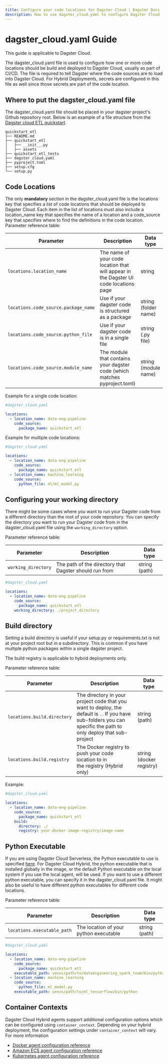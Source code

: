 ```yaml
---
title: Configure your code locations for Dagster Cloud | Dagster Docs
description: How to use dagster_cloud.yaml to configure Dagster Cloud
---
```


# dagster_cloud.yaml Guide

<Note>This guide is applicable to Dagster Cloud.</Note>

The dagster_cloud.yaml file is used to configure how one or more code locations should be build and deployed to Dagster Cloud, usually as part of CI/CD. The file is required to tell Dagster where the code sources are to load into Dagster Cloud. For Hybrid Deployments, secrets are configured in this file as well since those secrets are part of the code location.

## Where to put the dagster_cloud.yaml file

The dagster_cloud.yaml file should be placed in your dagster project's Github repository root. Below is an example of a file structure from the [Dagster cloud ETL quickstart](https://github.com/dagster-io/dagster/tree/master/examples/quickstart_etl).

```shell
quickstart_etl
├── README.md
├── quickstart_etl
│   ├── __init__.py
│   ├── assets
├── quickstart_etl_tests
├── dagster_cloud.yaml
├── pyproject.toml
├── setup.cfg
└── setup.py
```

## Code Locations

The only **mandatory** section in the dagster_cloud.yaml file is the locations key that specifies a list of code locations that should be deployed to Dagster Cloud. Each item in the list of locations must also include a location_name key that specifies the name of a location and a code_source key that specifies where to find the definitions in the code location.
Parameter reference table:

| Parameter                            | Description                                                                           | Data type            |
| ------------------------------------ | ------------------------------------------------------------------------------------- | -------------------- |
| `locations.location_name`            | The name of your code location that will appear in the Dagster UI code locations page | string               |
| `locations.code_source.package_name` | Use if your dagster code is structured as a package                                   | string (folder name) |
| `locations.code_source.python_file`  | Use if your dagster code is in a single file                                          | string (.py file)    |
| `locations.code_source.module_name`  | The module that contains your dagster code (which matches pyproject.toml)                                            | string (module name) |

Example for a single code location:

```yaml
#dagster_cloud.yaml

locations:
  - location_name: data-eng-pipeline
    code_source:
      package_name: quickstart_etl
```

Example for multiple code locations:

```yaml
#dagster_cloud.yaml

locations:
  - location_name: data-eng-pipeline
    code_source:
      package_name: quickstart_etl
  - location_name: machine_learning
    code_source:
      python_file: ml/ml_model.py
```

## Configuring your working directory

There might be some cases where you want to run your Dagster code from a different directory than the root of your code repository. You can specify the directory you want to run your Dagster code from in the dagster_cloud.yaml file using the `working_directory` option.

Parameter reference table:

| Parameter           | Description                                            | Data type     |
| ------------------- | ------------------------------------------------------ | ------------- |
| `working_directory` | The path of the directory that Dagster should run from | string (path) |

```yaml
#dagster_cloud.yaml

locations:
  - location_name: data-eng-pipeline
    code_source:
      package_name: quickstart_etl
    working_directory: ./project_directory
```

## Build directory

Setting a build directory is useful if your setup.py or requirements.txt is not at your project root but in a subdirectory. This is common if you have multiple python packages within a single dagster project.

The build registry is applicable to hybrid deployments only.

Parameter reference table:

| Parameter                   | Description                                                                                                                                                       | Data type                |
| --------------------------- | ----------------------------------------------------------------------------------------------------------------------------------------------------------------- | ------------------------ |
| `locations.build.directory` | The directory in your project code that you want to deploy, the default is `.`. If you have sub-folders you can specific the path to only deploy that sub-project | string (path)            |
| `locations.build.registry`  | The Docker registry to push your code location to in the registry (Hybrid only)                                                                                   | string (docker registry) |

Example:

```yaml
#dagster_cloud.yaml

locations:
  - location_name: data-eng-pipeline
    code_source:
      package_name: quickstart_etl
    build:
      directory: ./
      registry: your-docker-image-registry/image-name
```

## Python Executable

If you are using Dagster Cloud Serverless, the Python executable to use is specified [here](https://docs.dagster.io/dagster-cloud/deployment/serverless#using-a-different-python-version). For Dagster Cloud Hybrid, the python executable that is installed globally in the image, or the default Python executable on the local system if you use the local agent, will be used. If you want to use a different python executable, you can specify it in the dagster_cloud.yaml file. It might also be useful to have different python executables for different code locations.

Parameter reference table:

| Parameter                   | Description                            | Data type     |
| --------------------------- | -------------------------------------- | ------------- |
| `locations.executable_path` | The location of your python executable | string (path) |

```yaml
#dagster_cloud.yaml

locations:
  - location_name: data-eng-pipeline
    code_source:
      package_name: quickstart_etl
    executable_path: venvs/path/to/dataengineering_spark_team/bin/python
  - location_name: machine_learning
    code_source:
      python_file: ml_model.py
    executable_path: venvs/path/to/ml_tensorflow/bin/python
```

## Container Contexts 

Dagster Cloud Hybrid agents support additional configuration options which can be configured using `container_context`. Depending on your hybrid deployment, the configuration settings under `container_context` will vary. For more information 

- [Docker agent configuration reference](/dagster-cloud/deployment/agents/docker/configuration-reference)
- [Amazon ECS agent configuration reference](/dagster-cloud/deployment/agents/amazon-ecs/configuration-reference#amazon-ecs-agent-configuration-reference)
- [Kubernetes agent configuration reference](/dagster-cloud/deployment/agents/kubernetes/configuration-reference)

